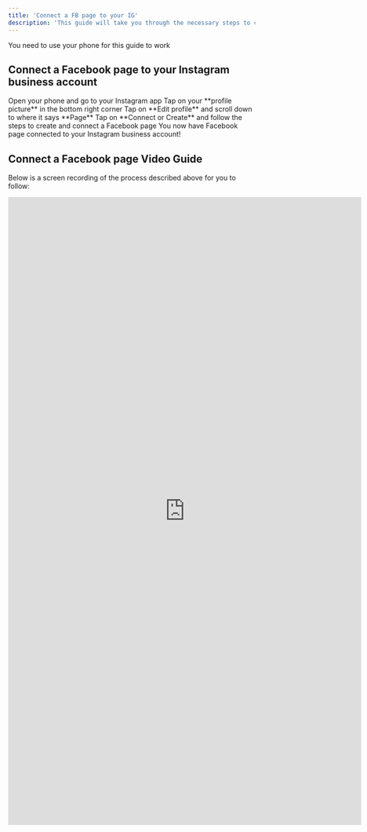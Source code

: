 ```yaml
---
title: 'Connect a FB page to your IG'
description: 'This guide will take you through the necessary steps to create and connect a Facebook page to your Instagram business account'
---
```


<Note>You need to use your phone for this guide to work</Note>

## Connect a Facebook page to your Instagram business account

<Steps>
  <Step title="Step One">
    Open your phone and go to your Instagram app 
  </Step>
  <Step title="Step Two">
    Tap on your **profile picture** in the bottom right corner
  </Step>
  <Step title="Step Three">
    Tap on **Edit profile** and scroll down to where it says **Page**
  </Step>
  <Step title="Step Four">
    Tap on **Connect or Create** and follow the steps to create and connect a Facebook page
  </Step>
  <Step title="Congratulation 🎉🎉🎉">
    You now have Facebook page connected to your Instagram business account!
  </Step>
</Steps>

## Connect a Facebook page Video Guide
Below is a screen recording of the process described above for you to follow:
<Frame>
  <iframe
    width="720"
    height="1280"
    src="https://www.youtube.com/embed/bY_QVsO6uBM"
    title="YouTube video player"
    frameborder="0"
    allow="accelerometer; autoplay; clipboard-write; encrypted-media; gyroscope; picture-in-picture"
    allowfullscreen
></iframe>
</Frame>